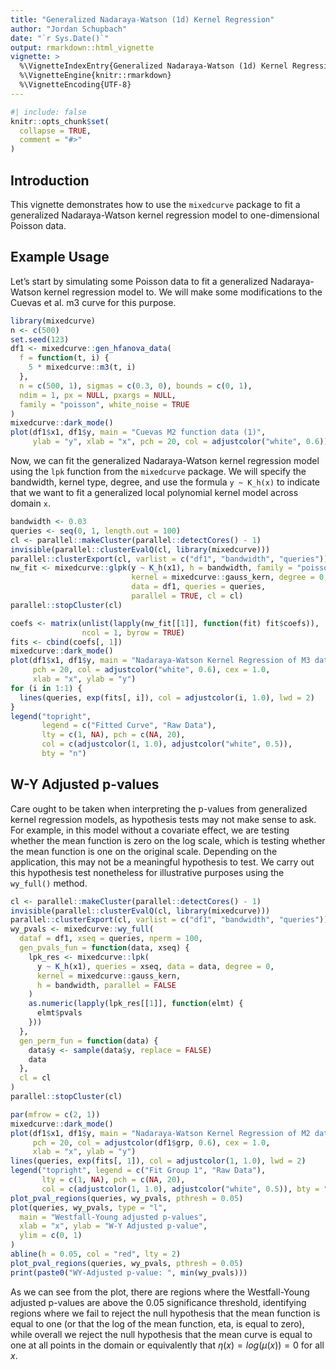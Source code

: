 ```yaml
---
title: "Generalized Nadaraya-Watson (1d) Kernel Regression"
author: "Jordan Schupbach"
date: "`r Sys.Date()`"
output: rmarkdown::html_vignette
vignette: >
  %\VignetteIndexEntry{Generalized Nadaraya-Watson (1d) Kernel Regression}
  %\VignetteEngine{knitr::rmarkdown}
  %\VignetteEncoding{UTF-8}
---
```


<!-- {{{ Setup -->
```r
#| include: false
knitr::opts_chunk$set(
  collapse = TRUE,
  comment = "#>"
)
```
<!-- }}} Setup -->

## Introduction

This vignette demonstrates how to use the `mixedcurve` package to fit a
generalized Nadaraya-Watson kernel regression model to one-dimensional Poisson
data.

## Example Usage

Let's start by simulating some Poisson data to fit a generalized Nadaraya-Watson kernel
regression model to. We will make some modifications to the Cuevas et al. m3 curve for this purpose.

<!-- {{{ Simulate data -->

```r

library(mixedcurve)
n <- c(500)
set.seed(123)
df1 <- mixedcurve::gen_hfanova_data(
  f = function(t, i) {
    5 * mixedcurve::m3(t, i)
  },
  n = c(500, 1), sigmas = c(0.3, 0), bounds = c(0, 1),
  ndim = 1, px = NULL, pxargs = NULL,
  family = "poisson", white_noise = TRUE
)
mixedcurve::dark_mode()
plot(df1$x1, df1$y, main = "Cuevas M2 function data (1)",
     ylab = "y", xlab = "x", pch = 20, col = adjustcolor("white", 0.6))
```

<!-- }}} Simulate data -->

Now, we can fit the generalized Nadaraya-Watson kernel regression model using
the `lpk` function from the `mixedcurve` package. We will specify the
bandwidth, kernel type, degree, and use the formula `y ~ K_h(x)` to indicate
that we want to fit a generalized local polynomial kernel model across domain
`x`.

<!-- {{{ Fit GNW model -->

```r

bandwidth <- 0.03
queries <- seq(0, 1, length.out = 100)
cl <- parallel::makeCluster(parallel::detectCores() - 1)
invisible(parallel::clusterEvalQ(cl, library(mixedcurve)))
parallel::clusterExport(cl, varlist = c("df1", "bandwidth", "queries"))
nw_fit <- mixedcurve::glpk(y ~ K_h(x1), h = bandwidth, family = "poisson",
                           kernel = mixedcurve::gauss_kern, degree = 0,
                           data = df1, queries = queries,
                           parallel = TRUE, cl = cl)
parallel::stopCluster(cl)

coefs <- matrix(unlist(lapply(nw_fit[[1]], function(fit) fit$coefs)),
                ncol = 1, byrow = TRUE)
fits <- cbind(coefs[, 1])
mixedcurve::dark_mode()
plot(df1$x1, df1$y, main = "Nadaraya-Watson Kernel Regression of M3 data",
     pch = 20, col = adjustcolor("white", 0.6), cex = 1.0,
     xlab = "x", ylab = "y")
for (i in 1:1) {
  lines(queries, exp(fits[, i]), col = adjustcolor(i, 1.0), lwd = 2)
}
legend("topright",
       legend = c("Fitted Curve", "Raw Data"),
       lty = c(1, NA), pch = c(NA, 20),
       col = c(adjustcolor(1, 1.0), adjustcolor("white", 0.5)),
       bty = "n")
```

<!-- }}} Fit GNW model -->

## W-Y Adjusted p-values

Care ought to be taken when interpreting the p-values from generalized kernel regression
models, as hypothesis tests may not make sense to ask. For example, in this model without a
covariate effect, we are testing whether the mean function is zero on the log scale, which 
is testing whether the mean function is one on the original scale. Depending on the application,
this may not be a meaningful hypothesis to test. We carry out this hypothesis test nonetheless
for illustrative purposes using the `wy_full()` method.

<!-- {{{ WY adjusted p-values  -->
```r

cl <- parallel::makeCluster(parallel::detectCores() - 1)
invisible(parallel::clusterEvalQ(cl, library(mixedcurve)))
parallel::clusterExport(cl, varlist = c("df1", "bandwidth", "queries"))
wy_pvals <- mixedcurve::wy_full(
  dataf = df1, xseq = queries, nperm = 100,
  gen_pvals_fun = function(data, xseq) {
    lpk_res <- mixedcurve::lpk(
      y ~ K_h(x1), queries = xseq, data = data, degree = 0,
      kernel = mixedcurve::gauss_kern,
      h = bandwidth, parallel = FALSE
    )
    as.numeric(lapply(lpk_res[[1]], function(elmt) {
      elmt$pvals
    }))
  },
  gen_perm_fun = function(data) {
    data$y <- sample(data$y, replace = FALSE)
    data
  },
  cl = cl
)
parallel::stopCluster(cl)

par(mfrow = c(2, 1))
mixedcurve::dark_mode()
plot(df1$x1, df1$y, main = "Nadaraya-Watson Kernel Regression of M2 data",
     pch = 20, col = adjustcolor(df1$grp, 0.6), cex = 1.0,
     xlab = "x", ylab = "y")
lines(queries, exp(fits[, 1]), col = adjustcolor(1, 1.0), lwd = 2)
legend("topright", legend = c("Fit Group 1", "Raw Data"),
       lty = c(1, NA), pch = c(NA, 20),
       col = c(adjustcolor(1, 1.0), adjustcolor("white", 0.5)), bty = "n")
plot_pval_regions(queries, wy_pvals, pthresh = 0.05)
plot(queries, wy_pvals, type = "l",
  main = "Westfall-Young adjusted p-values",
  xlab = "x", ylab = "W-Y Adjusted p-value",
  ylim = c(0, 1)
)
abline(h = 0.05, col = "red", lty = 2)
plot_pval_regions(queries, wy_pvals, pthresh = 0.05)
print(paste0("WY-Adjusted p-value: ", min(wy_pvals)))
```

<!-- }}} WY adjusted p-values  -->

As we can see from the plot, there are regions where the Westfall-Young adjusted p-values
are above the 0.05 significance threshold, identifying regions where we fail to reject the null hypothesis
that the mean function is equal to one (or that the log of the mean function, eta, is equal to zero),
while overall we reject the null hypothesis that the mean curve is equal to one at all points in the domain
or equivalently that $\eta(x) = log(\mu(x)) = 0$ for all $x$.

